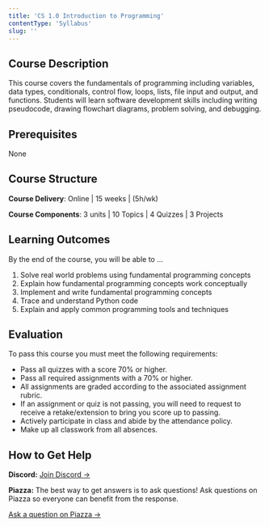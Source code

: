 ```yaml
---
title: 'CS 1.0 Introduction to Programming'
contentType: 'Syllabus'
slug: ''
---
```


## Course Description

This course covers the fundamentals of programming including variables, data types, conditionals,
control flow, loops, lists, file input and output, and functions. Students will learn software
development skills including writing pseudocode, drawing flowchart diagrams, problem solving, and
debugging.

## Prerequisites

None

## Course Structure

**Course Delivery**: Online | 15 weeks | (5h/wk)

**Course Components**: 3 units | 10 Topics | 4 Quizzes | 3 Projects

## Learning Outcomes

By the end of the course, you will be able to ...

1. Solve real world problems using fundamental programming concepts
1. Explain how fundamental programming concepts work conceptually
1. Implement and write fundamental programming concepts
1. Trace and understand Python code
1. Explain and apply common programming tools and techniques

## Evaluation

To pass this course you must meet the following requirements:

- Pass all quizzes with a score 70% or higher.
- Pass all required assignments with a 70% or higher.
- All assignments are graded according to the associated assignment rubric.
- If an assignment or quiz is not passing, you will need to request to receive a retake/extension to
bring you score up to passing.
- Actively participate in class and abide by the attendance policy.
- Make up all classwork from all absences.

## How to Get Help

**Discord:** [Join Discord →](https://discord.gg/dquxtwxB3r)

**Piazza:** The best way to get answers is to ask questions! Ask questions on Piazza so everyone can
benefit from the response.

[Ask a question on Piazza →](https://make.sc/cs1.0-piazza)
